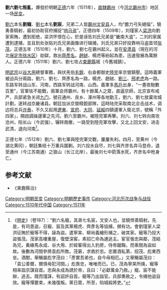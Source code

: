 '''劉六劉七叛亂'''，爆發於明朝[[正德_(明朝)|正德]]六年（1511年），[[北直隸|直隸]][[霸州_(后周)|霸州]]（今[[河北|河北]][[霸州市|霸州市]]）地区一场[[民变|民变]]。

[[劉六|劉六]]本名'''劉寵'''、[[劉七|劉七]]本名'''劉宸'''，兄弟二人皆[[霸州|霸州]][[文安县|文安县]]人，均“膽力弓矢絕倫”，驍勇善騎射，最初协助官府捕捉“[[响马盗|响马盗]]”。正德四年（1509年），刘瑾家人[[梁洪|梁洪]]向劉家索賄，遭到拒绝，梁洪怀恨在心，於是诬告刘氏兄弟是“畿南大盗”，二刘的家属遭到逮捕，並且到处张贴刘氏兄弟画像进行辑捕，刘氏兄弟只好投靠响马盗首领[[张茂|张茂]]。正德五年（1510年）十月，劉六、劉七在霸州起义。並在[[安肃县|安肃县]]（現在的河北[[保定市|保定市]][[徐水区|徐水区]]）劫獄，救出[[齊彥名|齊彥名]]。[[趙鐩|趙鐩]]、楊虎等紛起為患，迅速發展為萬餘人。正德六年（1511年）劉六、劉七攻占[[束鹿縣|束鹿縣]]城（今舊城鎮）。

[[明武宗|明武宗]]以[[谷大用|谷大用]]總督軍務，與伏羌伯[[毛銳|毛銳]]、右僉都御史[[陸完|陸完]]率京營鎮壓。這時義軍被迫兵分兩路，劉六、劉七、齊彥名為一路，楊虎、趙鐩、[[劉三|劉三]]、[[邢老虎|邢老虎]]為一路。东路军转战山东、河南，西路军转战河南、山西。義軍多[[馬戶|馬戶]]出身，“一晝夜馳數百里”，官軍怯不能戰，兩軍会师霸州，有十餘萬人之眾，直逼京師，北京宣布戒严，兵部紧急关闭[[九门|九门]]，號召通州、良乡、涿州等各地勤王，劉六、劉七放棄攻城計劃，遂转战京畿诸县。朝廷加派京營精銳部隊，這時陆完采取南北合击战术，调边将总兵[[许泰|许泰]]，不久又起用[[遼東|遼東]]、[[宣府|宣府]]、[[大同市|大同]]、[[延綏|延綏]]四鎮邊軍入衛北京，號稱「外四家」，開啟調操邊軍之先河。劉六至霸州，被陸完軍再擊。刘六、刘七转向南攻沧州，陷长山（今武强），辗转南撤，一路受到陸完軍攻擊，又北上回文安，进击武清，退向河南<ref>《[[明史|明史]]》（卷187）：“劉六名寵，其弟七名宸，文安人也，並驍悍善騎射。先是，有司患盜，召寵、宸及其黨楊虎、齊彥名等協捕，頻有功。會劉瑾家人梁洪征賄於寵等不得，誣為盜。遣寧杲、柳尚義繪形捕之，破其家。寵等乃投大盜張茂。茂家高樓重屋，復壁深窖，素招亡命為逋逃主。宦官張忠與鄰，茂結為兄，夤緣馬永成、谷大用、於經輩得出入豹房，侍帝蹴鞠，而乘間為盜如故。後數為河間參將袁彪所敗。茂窘，求救於忠。忠置酒私第，招茂、彪東西坐。酒酣，舉觴屬彪字茂曰：「彥實吾弟也，自今毋相厄。」又舉觴屬茂曰：「袁公善爾，爾慎毋犯河間。」彪畏忠，唯唯而已。已，茂為寧杲所擒，寵等相率詣京謀自首。忠與永成為請於帝，且曰：「必獻萬金乃赦。」寵、宸不能辦，逃去。既而瑾誅，有詔許自首。寵等乃出詣官。兵部奏赦之，令捕他盜自效。寵等憚要束，未幾復叛。黨日眾，所至，陷城殺將吏。”</ref>。

正德七年（1512年）劉六、劉七軍與陸完軍交戰，屢屢失利。四月，至黄州（今湖北黄冈），朝廷集结十万重兵圍剿。刘六投水自尽，刘七與齐彦名弃马登舟，退至通州（今江苏南通）之狼山（长江北岸），最後刘七中箭落水死，齐彦名中枪身亡。

==参考文献==
{{wikisource|明史/卷187}}
<div class="references-small">
<references />
</div>
* 《束鹿縣治》

{{明朝歷史事件}}

[[Category:明朝民变|Category:明朝民变]]
[[Category:明朝歷史事件|Category:明朝歷史事件]]
[[Category:河北历次战争与战役|Category:河北历次战争与战役]]
[[Category:1510年代中国|Category:1510年代中国]]
[[Category:1511年|Category:1511年]]